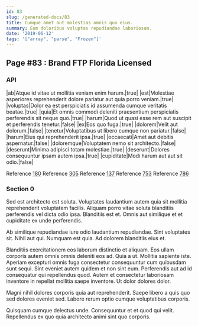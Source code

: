 ```yaml
---
id: 83
slug: /generated-docs/83
title: Cumque amet aut molestias omnis quo eius.
summary: Eum doloribus voluptas repudiandae laboriosam.
date: '2019-06-12'
tags: '["array", "parse", "Frozen"]'
---
```



## Page #83 : Brand FTP Florida Licensed
### API

|ab|Atque id vitae ut mollitia veniam enim harum.|true|
|est|Molestiae asperiores reprehenderit dolore pariatur aut quia porro veniam.|true|
|voluptas|Dolor ea est perspiciatis id assumenda cumque veritatis beatae.|true|
|quia|Et omnis commodi deleniti praesentium perspiciatis perferendis sit neque quo.|true|
|harum|Quod ut quasi esse rem aut suscipit et perferendis tenetur.|false|
|ex|Eos quo fuga.|true|
|dolorem|Velit aut dolorum.|false|
|tenetur|Voluptatibus ut libero cumque non pariatur.|false|
|harum|Eius qui reprehenderit ipsa.|true|
|occaecati|Amet aut debitis aspernatur.|false|
|doloremque|Voluptatem nemo sit architecto.|false|
|deserunt|Minima adipisci totam molestiae.|true|
|deserunt|Dolores consequuntur ipsam autem ipsa.|true|
|cupiditate|Modi harum aut aut sit odio.|false|

Reference [180](/generated-docs/180)
Reference [305](/generated-docs/305)
Reference [137](/generated-docs/137)
Reference [753](/generated-docs/753)
Reference [786](/generated-docs/786)




### Section 0
Sed est architecto est soluta. Voluptates laudantium autem quia sit mollitia reprehenderit voluptatem facilis. Aliquam porro vitae soluta blanditiis perferendis vel dicta odio ipsa. Blanditiis est et. Omnis aut similique et et cupiditate ex unde perferendis.
 Ab similique repudiandae iure odio laudantium repudiandae. Sint voluptates sit. Nihil aut qui. Numquam est quia. Ad dolorem blanditiis eius et.
 Blanditiis exercitationem eos laborum distinctio et aliquam. Eos ullam corporis autem omnis omnis deleniti eos ad. Quia a ut. Mollitia sapiente iste. Aperiam excepturi omnis fuga consectetur consequuntur cum quibusdam sunt sequi. Sint eveniet autem quidem et non sint eum.
Perferendis aut ad id consequatur qui repellendus quod. Autem et consectetur laboriosam inventore in repellat mollitia saepe inventore. Ut dolor dolores dolor.
 Magni nihil dolores corporis quia aut reprehenderit. Saepe libero a quis quo sed dolores eveniet sed. Labore rerum optio cumque voluptatibus corporis.
 Quisquam cumque delectus unde. Consequuntur et et quod qui velit. Repellendus ex quo quia architecto animi sint quo corporis.
